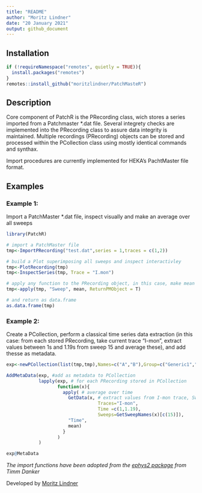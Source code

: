 ```yaml
---
title: "README"
author: "Moritz Lindner"
date: "20 January 2021"
output: github_document
---
```


## Installation
```r
if (!requireNamespace("remotes", quietly = TRUE)){
  install.packages("remotes")
}
remotes::install_github("moritzlindner/PatchMasteR")
```

## Description

Core component of PatchR is the PRecording class, wich stores a series imported from a Patchmaster *.dat file. Several integrety checks are implemented into the PRecording class to assure data integrity is maintained.
Multiple recordings (PRecording) objects can be stored and processed within the PCollection class using mostly identical commands and synthax.

Import procedures are currently implemented for HEKA's PachtMaster file format.

## Examples

### Example 1:
Import a PatchMaster *.dat file, inspect visually and make an average over all sweeps 


```r
library(PatchR)

# import a PatchMaster file
tmp<-ImportPRecording("test.dat",series = 1,traces = c(1,2))

# build a Plot superimposing all sweeps and inspect interactivley
tmp<-PlotRecording(tmp)
tmp<-InspectSeries(tmp, Trace = "I.mon")

# apply any function to the PRecording object, in this case, make mean over all sweeps
tmp<-apply(tmp, "Sweep", mean, ReturnPMObject = T)

# and return as data.frame
as.data.frame(tmp)
```

### Example 2:
Create a PCollection, perform a classical time series data extraction (in this case: from each stored PRecording, take current trace "I-mon", extract values between 1s and 1.19s from sweep 15 and average these), and add thesse as metadata.
```r

exp<-newPCollection(list(tmp,tmp),Names=c("A","B"),Group=c("Generic1","Generic2"))

AddMetaData(exp, #add as metadata to PCollection
            lapply(exp, # for each PRecording stored in PCollection
                   function(x){
                     apply( # average over time
                       GetData(x, # extract values from I-mon trace, Sweep 15, between 1 and 1.19 s only 
                                  Traces="I-mon",
                                  Time =c(1,1.19),
                                  Sweeps=GetSweepNames(x)[c(15)]),
                       "Time",
                       mean)
                     }
                   )
            )

exp@MetaData

```

*The import functions have been adopted from the [ephys2 package](https://github.com/tdanker/ephys2) from Timm Danker*

Developed by [Moritz Lindner](https://www.uni-marburg.de/en/fb20/departments/physiology/research/dominik-oliver-lab/research2/retinal-physiology-and-gene-therapy)
